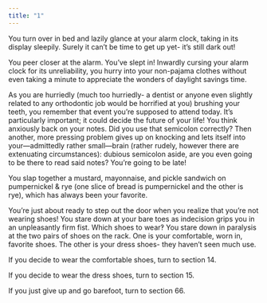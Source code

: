 ```yaml
---
title: "1"
---
```


You turn over in bed and lazily glance at your alarm clock, taking in its display sleepily. Surely it can’t be time to get up yet- it’s still dark out! 

You peer closer at the alarm. You’ve slept in! Inwardly cursing your alarm clock for its unreliability, you hurry into your non-pajama clothes without even taking a minute to appreciate the wonders of daylight savings time.

As you are hurriedly (much too hurriedly- a dentist or anyone even slightly related to any orthodontic job would be horrified at you) brushing your teeth, you remember that event you’re supposed to attend today. It’s particularly important; it could decide the future of your life! You think anxiously back on your notes. Did you use that semicolon correctly? Then another, more pressing problem gives up on knocking and lets itself into your—admittedly rather small—brain (rather rudely, however there are extenuating circumstances): dubious semicolon aside, are you even going to be there to read said notes? You’re going to be late! 

You slap together a mustard, mayonnaise, and pickle sandwich on pumpernickel & rye (one slice of bread is pumpernickel and the other is rye), which has always been your favorite.

 You’re just about ready to step out the door when you realize that you’re not wearing shoes! You stare down at your bare toes as indecision grips you in an unpleasantly firm fist. Which shoes to wear‽ You stare down in paralysis at the two pairs of shoes on the rack. One is your comfortable, worn in, favorite shoes. The other is your dress shoes- they haven’t seen much use. 

If you decide to wear the comfortable shoes, turn to section 14.

If you decide to wear the dress shoes, turn to section 15.

If you just give up and go barefoot, turn to section 66.
 

